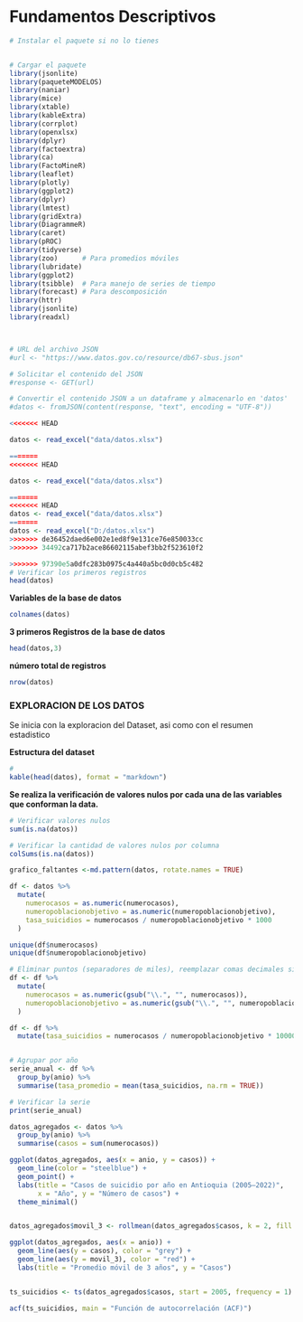 # Fundamentos Descriptivos {#fundamentos}


```r
# Instalar el paquete si no lo tienes


# Cargar el paquete
library(jsonlite)
library(paqueteMODELOS)
library(naniar)
library(mice)
library(xtable)
library(kableExtra)
library(corrplot)
library(openxlsx)
library(dplyr)
library(factoextra)
library(ca)
library(FactoMineR)
library(leaflet)
library(plotly)
library(ggplot2)
library(dplyr)
library(lmtest)
library(gridExtra)
library(DiagrammeR)
library(caret)
library(pROC)
library(tidyverse)
library(zoo)      # Para promedios móviles
library(lubridate)
library(ggplot2)
library(tsibble)  # Para manejo de series de tiempo
library(forecast) # Para descomposición
library(httr)
library(jsonlite)
library(readxl)



# URL del archivo JSON
#url <- "https://www.datos.gov.co/resource/db67-sbus.json"

# Solicitar el contenido del JSON
#response <- GET(url)

# Convertir el contenido JSON a un dataframe y almacenarlo en 'datos'
#datos <- fromJSON(content(response, "text", encoding = "UTF-8"))

<<<<<<< HEAD

datos <- read_excel("data/datos.xlsx")

=======
<<<<<<< HEAD

datos <- read_excel("data/datos.xlsx")

=======
<<<<<<< HEAD
datos <- read_excel("data/datos.xlsx")
=======
datos <- read_excel("D:/datos.xlsx")
>>>>>>> de36452daed6e002e1ed8f9e131ce76e850033cc
>>>>>>> 34492ca717b2ace86602115abef3bb2f523610f2

>>>>>>> 97390e5a0dfc283b0975c4a440a5bc0d0cb5c482
# Verificar los primeros registros
head(datos)

```


**Variables de la base de datos**

```r
colnames(datos)
```

**3 primeros Registros de la base de datos** 

```r
head(datos,3)
```
**número total de registros**

```r
nrow(datos)
```


### EXPLORACION DE LOS DATOS

Se inicia con la exploracion del Dataset, asi como con el resumen estadistico

**Estructura del dataset**

```r
# 
kable(head(datos), format = "markdown")

```


**Se realiza la verificación de valores nulos por cada una de las variables que conforman la data.**

```r
# Verificar valores nulos
sum(is.na(datos))

# Verificar la cantidad de valores nulos por columna
colSums(is.na(datos))

grafico_faltantes <-md.pattern(datos, rotate.names = TRUE)

```


```r

df <- datos %>%
  mutate(
    numerocasos = as.numeric(numerocasos),
    numeropoblacionobjetivo = as.numeric(numeropoblacionobjetivo),
    tasa_suicidios = numerocasos / numeropoblacionobjetivo * 1000
  )

unique(df$numerocasos)
unique(df$numeropoblacionobjetivo)

# Eliminar puntos (separadores de miles), reemplazar comas decimales si fuera el caso
df <- df %>%
  mutate(
    numerocasos = as.numeric(gsub("\\.", "", numerocasos)),
    numeropoblacionobjetivo = as.numeric(gsub("\\.", "", numeropoblacionobjetivo))
  )

df <- df %>%
  mutate(tasa_suicidios = numerocasos / numeropoblacionobjetivo * 100000)


# Agrupar por año
serie_anual <- df %>%
  group_by(anio) %>%
  summarise(tasa_promedio = mean(tasa_suicidios, na.rm = TRUE))

# Verificar la serie
print(serie_anual)

datos_agregados <- datos %>%
  group_by(anio) %>%
  summarise(casos = sum(numerocasos))

ggplot(datos_agregados, aes(x = anio, y = casos)) +
  geom_line(color = "steelblue") +
  geom_point() +
  labs(title = "Casos de suicidio por año en Antioquia (2005–2022)",
       x = "Año", y = "Número de casos") +
  theme_minimal()


datos_agregados$movil_3 <- rollmean(datos_agregados$casos, k = 2, fill = NA)

ggplot(datos_agregados, aes(x = anio)) +
  geom_line(aes(y = casos), color = "grey") +
  geom_line(aes(y = movil_3), color = "red") +
  labs(title = "Promedio móvil de 3 años", y = "Casos")


ts_suicidios <- ts(datos_agregados$casos, start = 2005, frequency = 1)

acf(ts_suicidios, main = "Función de autocorrelación (ACF)")

```
